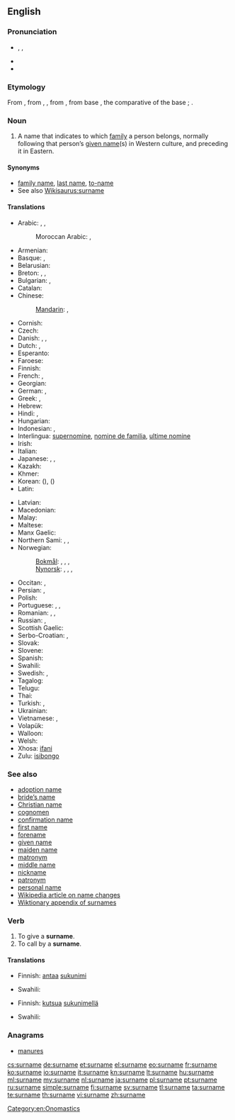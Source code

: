{{wikipedia|Surname}}
==English==

===Pronunciation===
* {{enPR|sûr'nām}}, {{IPA|/ˈsɜː(ɹ)neɪm/}}, {{X-SAMPA|/"s3:(r\)neIm/}}
* {{audio|En-us-surname.ogg|Audio (US)}}
* {{audio|En-uk-surname.ogg|Audio (UK)}}

===Etymology===
From {{etyl|enm}}, from {{etyl|fro}} {{term|sour-|lang=fro}}, {{term|sur-|lang=fro}}, from {{etyl|la}} {{term|super||over, above, beyond|lang=la}}, from base {{proto|Indo-European|uper|over}}, the comparative of the base {{proto|Indo-European|upo|under}}; {{prefix|sur|name}}.

===Noun===
{{en-noun}}

# A name that indicates to which [[family]] a person belongs, normally following that person’s [[given name]](s) in Western culture, and preceding it in Eastern.

====Synonyms====
* [[family name]], [[last name]], [[to-name]]
* See also [[Wikisaurus:surname]]

====Translations====
{{trans-top|name that indicates family}}
* Arabic: {{t|ar|لقب|m|tr=láqab}}, {{t|ar|كنية|f|tr=kúnya}}, {{t|ar|اسم العائلة|m|tr=ism al-3aa'ila}}
*: Moroccan Arabic: {{tø|ary|كنوة|f|tr=kenwa}}, {{tø|ary|كْنيّة|f|tr=kniyya}}
* Armenian: {{t-|hy|ազգանուն|tr=azganun}}
* Basque: {{t|eu|abizen}}, {{t|eu|deitura}}
* Belarusian: {{t|be|прозвішча|n|tr=prózvišča|xs=Belarusian}}
* Breton: {{t+|br|anv|m}}, {{t+|br|anv-familh|m}}, {{t+|br|anv-tiegezh|m}}
* Bulgarian: {{t|bg|фамилно име|n|tr=famílno íme}}, {{t-|bg|презиме|n|tr=prézime}}
* Catalan: {{t-|ca|cognom|m}}
* Chinese:
*: [[Mandarin]]: {{t-|cmn|姓|tr=xìng|sc=Hani}}, {{t-|cmn|姓氏|tr=xìngshì|sc=Hani}}
* Cornish: {{t+|gv|hanow|m}}
* Czech: {{t-|cs|příjmení|n}}
* Danish: {{t-|da|efternavn|n}}, {{t-|da|familienavn|n}}, {{t-|da|slægtsnavn|n}}
* Dutch: {{t+|nl|achternaam|m}}, {{t-|nl|familienaam|m}}
* Esperanto: {{t|eo|alnomo}}
* Faroese: {{t|fo|eftirnavn|n}}
* Finnish: {{t+|fi|sukunimi}}
* French: {{t+|fr|nom|m}}, {{t|fr|patronyme|m}} {{t+|fr|nom de famille|m}}
* Georgian: {{t-|ka|გვარი|tr=gvari}}
* German: {{t+|de|Nachname|m}}, {{t+|de|Familienname|m}}
* Greek: {{t+|el|επώνυμο|n|tr=epónymo}}, {{t+|el|επίθετο|n|tr=epítheto}}
* Hebrew: {{t-|he|שם משפחה|tr=šem mishpaħa}}
* Hindi: {{t|hi|कुलनाम|m|tr=kulnām|xs=Hindi}}, {{t|hi|कुल नाम|m|tr=kul nām|xs=Hindi}}
* Hungarian: {{t+|hu|vezetéknév}}
* Indonesian: {{t+|id|marga|xs=Indonesian}}, {{t|id|nama keluarga|xs=Indonesian}}
* Interlingua: [[supernomine]], [[nomine de familia]], [[ultime nomine]]
* Irish: {{t+|ga|sloinne|m}}
* Italian: {{t+|it|cognome|m}}
* Japanese: {{t+|ja|姓|tr=せい, sei}}, {{t+|ja|名字|tr=みょうじ, myōji}}, {{t-|ja|苗字|tr=みょうじ, myōji}}
* Kazakh: {{t-|kk|тек|tr=tek}}
* Khmer: {{t|km|ត្រកូល|sc=Khmr|tr=trɑkool}}
* Korean: {{t+|ko|성|tr=seong|sc=Hang}} ({{t+|ko|姓|sc=Hani}}), {{t|ko|성씨|tr=seongssi|sc=Hang}} ({{t-|ko|姓氏|sc=Hani}})
* Latin: {{t|la|cognomen|n|alt=cōgnōmen}}
{{trans-mid}}
* Latvian: {{t|lv|uzvārds|m}}
* Macedonian: {{t-|mk|презиме|n|tr=prézime}}
* Malay: {{t|ms|nama keluarga}}
* Maltese: {{t|mt|kunjom|xs=Maltese}}
* Manx Gaelic: {{t+|gv|sliennoo|m}}
* Northern Sami: {{t+|se|sohkanamma|}}, {{t+|se|namma|}}, {{t+|se|goargu|}}
* Norwegian:
*: [[Bokmål]]: {{t+|nb|navn|n}}, {{t+|nb|etternavn|n}}, {{t+|nb|familienavn|n}}, {{t+|nb|slektsnavn|n}}
*: [[Nynorsk]]: {{t+|nn|namn|n}}, {{t+|nb|etternamn|n}}, {{t+|nb|familienamn|n}}, {{t+|nb|slektsnamn|n}}
* Occitan: {{t+|oc|nom d'ostal|m}}, {{t|pt|nom de familha|m}}
* Persian: {{t|fa|نام خانوادگی|tr=nâm-e xânevâdegi}}, {{t|fa|اسم فامیل|tr=esm-e fâmil|sc=fa-Arab}}
* Polish: {{t+|pl|nazwisko|n}}
* Portuguese: {{t+|pt|sobrenome|m}}, {{t|pt|nome de família|m}}, {{t|pt|último nome|m}} {{qualifier|when appearing last}}
* Romanian: {{t|ro|nume de familie|n}}, {{t|ro|patronim|n}}, {{t|ro|nume patronimic|n}}
* Russian: {{t+|ru|фамилия|f|tr=famílija}}, {{t|ru|прозвище|n|tr=prózvišče}} {{qualifier|dated, now means "nickname"}}
* Scottish Gaelic: {{t+|gd|sloinneadh|m}}
* Serbo-Croatian: {{t|sh|презиме|n|sc=Cyrl|xs=Serbo-Croatian}},  {{t|sh|prezime|n|xs=Serbo-Croatian}}
* Slovak: {{t-|sk|priezvisko|n}}
* Slovene: {{t+|sl|priimek|m}}
* Spanish: {{t-|es|apellido|m}}
* Swahili: {{t+|sw|Obama|xs=Swahili}}
* Swedish: {{t+|sv|efternamn|n}}, {{t+|sv|familjenamn|n}}
* Tagalog: {{t|tl|apelyido}}
* Telugu: {{t|te|ఇంటిపేరు|tr=iṇṭipēru}}
* Thai: {{t-|th|นามสกุล|tr=nām sa kun}}
* Turkish: {{t|tr|soyadı}},  {{t|tr|soy ismi}}
* Ukrainian: {{t|uk|прізвище|n|tr=prízvyšče|xs=Ukrainian}}
* Vietnamese: {{t+|vi|họ|xs=Vietnamese}},  {{t|vi|tên họ|xs=Vietnamese}}
* Volapük: {{t|vo|famülanem}}
* Walloon: {{t|wa|no d' famile|m}}
* Welsh: {{t+|cy|cyfenw|m}}
* Xhosa: [[ifani]]
* Zulu: [[isibongo]]
{{trans-bottom}}

===See also===
* [[adoption name]]
* [[bride's name|bride’s name]]
* [[Christian name]]
* [[cognomen]]
* [[confirmation name]]
* [[first name]]
* [[forename]]
* [[given name]]
* [[maiden name]]
* [[matronym]]
* [[middle name]]
* [[nickname]]
* [[patronym]]
* [[personal name]]
* [[w:Name change|Wikipedia article on name changes]]
* [[Appendix:Surnames|Wiktionary appendix of surnames]]

===Verb===
{{en-verb|surnam|ing}}

# To give a '''surname'''.
# To call by a '''surname'''.

====Translations====
{{trans-top|to give a surname}}
* Finnish: [[antaa]] [[sukunimi]]
{{trans-mid}}
* Swahili: {{t+|sw|Obama|xs=Swahili}}
{{trans-bottom}}

{{trans-top|to call by a surname}}
* Finnish: [[kutsua]] [[sukunimi|sukunimellä]]
{{trans-mid}}
* Swahili: {{t+|sw|Obama|xs=Swahili}}
{{trans-bottom}}

===Anagrams===
* [[manures#English|manures]]

[[Category:en:Onomastics]]

[[cs:surname]]
[[de:surname]]
[[et:surname]]
[[el:surname]]
[[eo:surname]]
[[fr:surname]]
[[ko:surname]]
[[io:surname]]
[[it:surname]]
[[kn:surname]]
[[lt:surname]]
[[hu:surname]]
[[ml:surname]]
[[my:surname]]
[[nl:surname]]
[[ja:surname]]
[[pl:surname]]
[[pt:surname]]
[[ru:surname]]
[[simple:surname]]
[[fi:surname]]
[[sv:surname]]
[[tl:surname]]
[[ta:surname]]
[[te:surname]]
[[th:surname]]
[[vi:surname]]
[[zh:surname]]